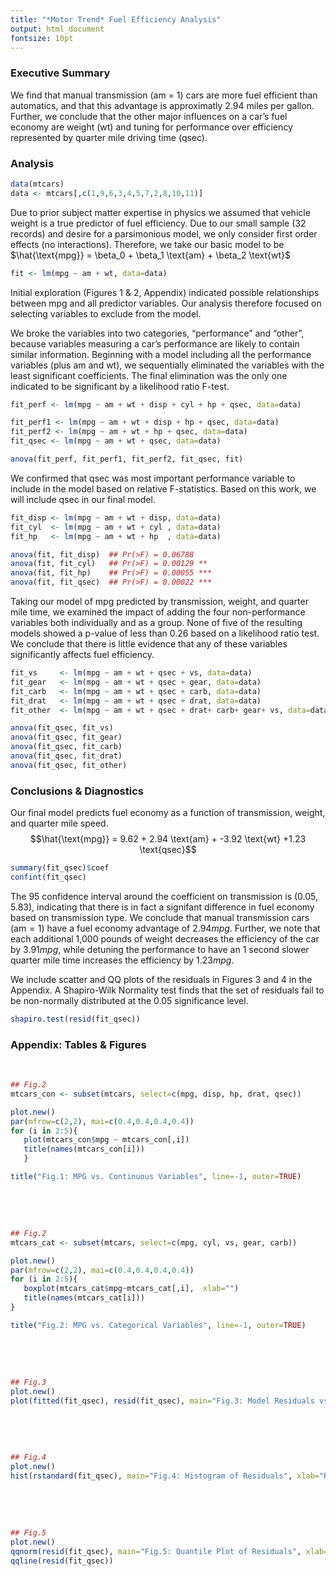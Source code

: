 ```yaml
---
title: "*Motor Trend* Fuel Efficiency Analysis"
output: html_document
fontsize: 10pt
---
```


### Executive Summary

We find that manual transmission (am = 1) cars are more fuel efficient than automatics, and that this advantage is approximatly 2.94 miles per gallon.  Further, we conclude that the other major influences on a car's fuel economy are weight (wt) and tuning for performance over efficiency represented by quarter mile driving time (qsec).


### Analysis

```r
data(mtcars)
data <- mtcars[,c(1,9,6,3,4,5,7,2,8,10,11)]
```

Due to prior subject matter expertise in physics we assumed that vehicle weight is a true predictor of fuel efficiency.  Due to our small sample (32 records) and desire for a parsimonious model, we only consider first order effects (no interactions).  Therefore, we take our basic model to be $\hat{\text{mpg}} = \beta_0 + \beta_1 \text{am} + \beta_2 \text{wt}$

```r
fit <- lm(mpg ~ am + wt, data=data)
```

Initial exploration (Figures 1 & 2, Appendix) indicated possible relationships between mpg and all predictor variables.  Our analysis therefore focused on selecting variables to exclude from the model.

We broke the variables into two categories, "performance" and "other", because variables measuring a car's performance are likely to contain similar information.  Beginning with a model including all the performance variables (plus am and wt), we sequentially eliminated the variables with the least significant coefficients.  The final elimination was the only one indicated to be significant by a likelihood ratio F-test.


```r
fit_perf <- lm(mpg ~ am + wt + disp + cyl + hp + qsec, data=data)

fit_perf1 <- lm(mpg ~ am + wt + disp + hp + qsec, data=data)
fit_perf2 <- lm(mpg ~ am + wt + hp + qsec, data=data)
fit_qsec <- lm(mpg ~ am + wt + qsec, data=data)
```

```r
anova(fit_perf, fit_perf1, fit_perf2, fit_qsec, fit)
```


We confirmed that qsec was most important performance variable to include in the model based on relative F-statistics.  Based on this work, we will include qsec in our final model.

```r
fit_disp <- lm(mpg ~ am + wt + disp, data=data)
fit_cyl  <- lm(mpg ~ am + wt + cyl , data=data)
fit_hp   <- lm(mpg ~ am + wt + hp  , data=data)
```

```r
anova(fit, fit_disp)  ## Pr(>F) = 0.06788
anova(fit, fit_cyl)   ## Pr(>F) = 0.00129 **
anova(fit, fit_hp)    ## Pr(>F) = 0.00055 ***
anova(fit, fit_qsec)  ## Pr(>F) = 0.00022 ***
```


Taking our model of mpg predicted by transmission, weight, and quarter mile time, we examined the impact of adding the four non-performance variables both individually and as a group.  None of five of the resulting models showed a p-value of less than 0.26 based on a likelihood ratio test.  We conclude that there is little evidence that any of these variables significantly affects fuel efficiency.


```r
fit_vs     <- lm(mpg ~ am + wt + qsec + vs, data=data)
fit_gear   <- lm(mpg ~ am + wt + qsec + gear, data=data)
fit_carb   <- lm(mpg ~ am + wt + qsec + carb, data=data)
fit_drat   <- lm(mpg ~ am + wt + qsec + drat, data=data)
fit_other  <- lm(mpg ~ am + wt + qsec + drat+ carb+ gear+ vs, data=data)
```

```r
anova(fit_qsec, fit_vs)
anova(fit_qsec, fit_gear)
anova(fit_qsec, fit_carb)
anova(fit_qsec, fit_drat)
anova(fit_qsec, fit_other)
```

### Conclusions & Diagnostics

Our final model predicts fuel economy as a function of transmission, weight, and quarter mile speed.
$$\hat{\text{mpg}} = 9.62 + 2.94 \text{am} + -3.92 \text{wt} +1.23 \text{qsec}$$

```r
summary(fit_qsec)$coef
confint(fit_qsec)
```

The $95%$ confidence interval around the coefficient on transmission is $(0.05, 5.83)$, indicating that there is in fact a signifant difference in fuel economy based on transmission type.  We conclude that manual transmission cars ($\text{am} = 1$) have a fuel economy advantage of $2.94mpg$.  Further, we note that each additional 1,000 pounds of weight decreases the efficiency of the car by $3.91mpg$, while detuning the performance to have an $1$ second slower quarter mile time increases the efficiency by $1.23mpg$.


We include scatter and QQ plots of the residuals in Figures 3 and 4 in the Appendix.  A Shapiro-Wilk Normality test finds that the set of residuals fail to be non-normally distributed at the 0.05 significance level.

```r
shapiro.test(resid(fit_qsec))
```



### Appendix: Tables & Figures

\ 

```r
## Fig.2
mtcars_con <- subset(mtcars, select=c(mpg, disp, hp, drat, qsec))
```

```r
plot.new()
par(mfrow=c(2,2), mai=c(0.4,0.4,0.4,0.4))
for (i in 2:5){
   plot(mtcars_con$mpg ~ mtcars_con[,i])
   title(names(mtcars_con[i]))
   }

title("Fig.1: MPG vs. Continuous Variables", line=-1, outer=TRUE)

```

\ 

\ 

```r
## Fig.2
mtcars_cat <- subset(mtcars, select=c(mpg, cyl, vs, gear, carb))
```

```r
plot.new()
par(mfrow=c(2,2), mai=c(0.4,0.4,0.4,0.4))
for (i in 2:5){
   boxplot(mtcars_cat$mpg~mtcars_cat[,i],  xlab="")
   title(names(mtcars_cat[i]))
}

title("Fig.2: MPG vs. Categorical Variables", line=-1, outer=TRUE)
```


\ 

\ 

```r
## Fig.3
plot.new()
plot(fitted(fit_qsec), resid(fit_qsec), main="Fig.3: Model Residuals vs Fitted Values", xlab="Predicted mpg", ylab="Residuals")

```

\ 

\ 

```r
## Fig.4
plot.new()
hist(rstandard(fit_qsec), main="Fig.4: Histogram of Residuals", xlab="Residual", ylab="Frequency")

```



\ 

\ 

```r
## Fig.5
plot.new()
qqnorm(resid(fit_qsec), main="Fig.5: Quantile Plot of Residuals", xlab="Predicted mpg", ylab="Residuals")
qqline(resid(fit_qsec))

```
